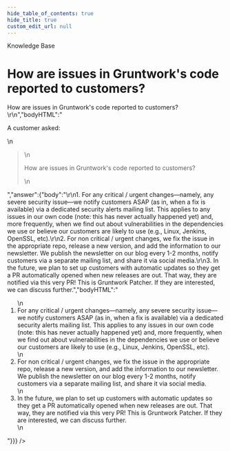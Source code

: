 ```yaml
---
hide_table_of_contents: true
hide_title: true
custom_edit_url: null
---
```



<head>
  <link rel="canonical" href="https://github.com/tnn-tnn-tnn-tnn-tnn-gruntwork-io/knowledge-base/discussions/66" />
</head>

<CenterLayout>
<span className="searchCategory">Knowledge Base</span>
<h1>How are issues in Gruntwork&apos;s code reported to customers?</h1>
<GitHub discussion={{"id":"D_kwDOF8slf84AOFJM","number":66,"author":{"login":"marijakstrazdas"},"title":"How are issues in Gruntwork's code reported to customers?","body":"A customer asked: \r\n> How are issues in Gruntwork's code reported to customers?\r\n","bodyHTML":"<p dir=\"auto\">A customer asked:</p>\n<blockquote>\n<p dir=\"auto\">How are issues in Gruntwork's code reported to customers?</p>\n</blockquote>","answer":{"body":"\r\n1. For any critical / urgent changes—namely, any severe security issue—we notify customers ASAP (as in, when a fix is available) via a dedicated security alerts mailing list. This applies to any issues in our own code (note: this has never actually happened yet) and, more frequently, when we find out about vulnerabilities in the dependencies we use or believe our customers are likely to use (e.g., Linux, Jenkins, OpenSSL, etc).\r\n2. For non critical / urgent changes, we fix the issue in the appropriate repo, release a new version, and add the information to our newsletter. We publish the newsletter on our blog every 1-2 months, notify customers via a separate mailing list, and share it via social media.\r\n3. In the future, we plan to set up customers with automatic updates so they get a PR automatically opened when new releases are out. That way, they are notified via this very PR! This is Gruntwork Patcher. If they are interested, we can discuss further.","bodyHTML":"<ol dir=\"auto\">\n<li>For any critical / urgent changes—namely, any severe security issue—we notify customers ASAP (as in, when a fix is available) via a dedicated security alerts mailing list. This applies to any issues in our own code (note: this has never actually happened yet) and, more frequently, when we find out about vulnerabilities in the dependencies we use or believe our customers are likely to use (e.g., Linux, Jenkins, OpenSSL, etc).</li>\n<li>For non critical / urgent changes, we fix the issue in the appropriate repo, release a new version, and add the information to our newsletter. We publish the newsletter on our blog every 1-2 months, notify customers via a separate mailing list, and share it via social media.</li>\n<li>In the future, we plan to set up customers with automatic updates so they get a PR automatically opened when new releases are out. That way, they are notified via this very PR! This is Gruntwork Patcher. If they are interested, we can discuss further.</li>\n</ol>"}}} />

</CenterLayout>
  

<!-- ##DOCS-SOURCER-START
{
  "sourcePlugin": "github-discussions",
  "hash": "71d0683b5a278a541709197dda8dffb2"
}
##DOCS-SOURCER-END -->
